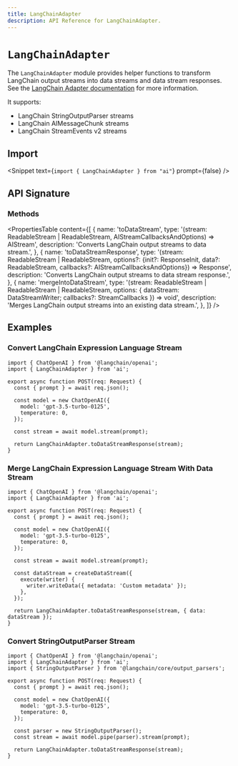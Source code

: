 ```yaml
---
title: LangChainAdapter
description: API Reference for LangChainAdapter.
---
```


# `LangChainAdapter`

The `LangChainAdapter` module provides helper functions to transform LangChain output streams into data streams and data stream responses.
See the [LangChain Adapter documentation](/providers/adapters/langchain) for more information.

It supports:

- LangChain StringOutputParser streams
- LangChain AIMessageChunk streams
- LangChain StreamEvents v2 streams

## Import

<Snippet text={`import { LangChainAdapter } from "ai"`} prompt={false} />

## API Signature

### Methods

<PropertiesTable
  content={[
    {
      name: 'toDataStream',
      type: '(stream: ReadableStream<LangChainAIMessageChunk> | ReadableStream<string>, AIStreamCallbacksAndOptions) => AIStream',
      description: 'Converts LangChain output streams to data stream.',
    },
    {
      name: 'toDataStreamResponse',
      type: '(stream: ReadableStream<LangChainAIMessageChunk> | ReadableStream<string>, options?: {init?: ResponseInit, data?: ReadableStream<DataStreamString>, callbacks?: AIStreamCallbacksAndOptions}) => Response',
      description: 'Converts LangChain output streams to data stream response.',
    },
    {
      name: 'mergeIntoDataStream',
      type: '(stream: ReadableStream<LangChainStreamEvent> | ReadableStream<LangChainAIMessageChunk> | ReadableStream<string>, options: { dataStream: DataStreamWriter; callbacks?: StreamCallbacks }) => void',
      description:
        'Merges LangChain output streams into an existing data stream.',
    },
  ]}
/>

## Examples

### Convert LangChain Expression Language Stream

```tsx filename="app/api/completion/route.ts" highlight={"14"}
import { ChatOpenAI } from '@langchain/openai';
import { LangChainAdapter } from 'ai';

export async function POST(req: Request) {
  const { prompt } = await req.json();

  const model = new ChatOpenAI({
    model: 'gpt-3.5-turbo-0125',
    temperature: 0,
  });

  const stream = await model.stream(prompt);

  return LangChainAdapter.toDataStreamResponse(stream);
}
```

### Merge LangChain Expression Language Stream With Data Stream

```tsx filename="app/api/completion/route.ts" highlight={"14"}
import { ChatOpenAI } from '@langchain/openai';
import { LangChainAdapter } from 'ai';

export async function POST(req: Request) {
  const { prompt } = await req.json();

  const model = new ChatOpenAI({
    model: 'gpt-3.5-turbo-0125',
    temperature: 0,
  });

  const stream = await model.stream(prompt);

  const dataStream = createDataStream({
    execute(writer) {
      writer.writeData({ metadata: 'Custom metadata' });
    },
  });

  return LangChainAdapter.toDataStreamResponse(stream, { data: dataStream });
}
```

### Convert StringOutputParser Stream

```tsx filename="app/api/completion/route.ts" highlight={"16"}
import { ChatOpenAI } from '@langchain/openai';
import { LangChainAdapter } from 'ai';
import { StringOutputParser } from '@langchain/core/output_parsers';

export async function POST(req: Request) {
  const { prompt } = await req.json();

  const model = new ChatOpenAI({
    model: 'gpt-3.5-turbo-0125',
    temperature: 0,
  });

  const parser = new StringOutputParser();
  const stream = await model.pipe(parser).stream(prompt);

  return LangChainAdapter.toDataStreamResponse(stream);
}
```
